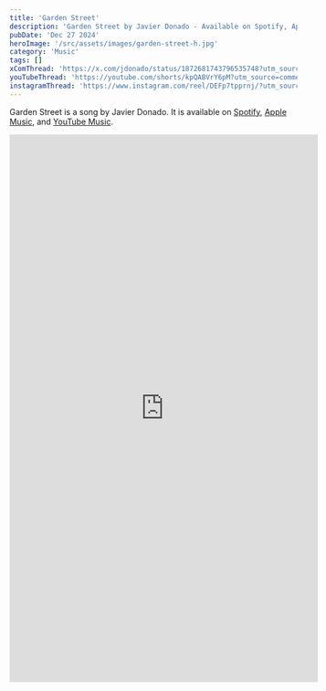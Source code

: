 ```yaml
---
title: 'Garden Street'
description: 'Garden Street by Javier Donado - Available on Spotify, Apple Music, and YouTube'
pubDate: 'Dec 27 2024'
heroImage: '/src/assets/images/garden-street-h.jpg'
category: 'Music'
tags: []
xComThread: 'https://x.com/jdonado/status/1872681743796535748?utm_source=comment&utm_medium=jdonado-com'
youTubeThread: 'https://youtube.com/shorts/kpQABVrY6pM?utm_source=comment&utm_medium=jdonado-com'
instagramThread: 'https://www.instagram.com/reel/DEFp7tpprnj/?utm_source=comment&utm_medium=jdonado-com'
---
```


Garden Street is a song by Javier Donado. It is available on [Spotify](https://open.spotify.com/track/7kaoq0v09oPoWql3IdYpBX?si=76661904e53240ea), [Apple Music](https://music.apple.com/us/album/garden-street-single/1784474872), and [YouTube Music](https://music.youtube.com/watch?v=A-DIc5h4k2M&si=xSy2ZKDcHlnHA-6Z).

<div class='flex justify-center items-center pt-10 mt-10'>
	<iframe
		width='540'
		height='960'
		src='https://www.youtube.com/embed/kpQABVrY6pM'
		title='YouTube video player'
		frameborder='0'
		allow='accelerometer; autoplay; clipboard-write; encrypted-media; gyroscope; picture-in-picture'
		allowfullscreen
	></iframe>
</div>
